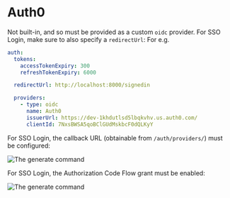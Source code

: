 # Auth0

Not built-in, and so must be provided as a custom `oidc` provider.  For SSO Login, make sure to also specify a `redirectUrl`:
 For e.g.

```yaml
auth:
  tokens:
    accessTokenExpiry: 300
    refreshTokenExpiry: 6000

  redirectUrl: http://localhost:8000/signedin

  providers:
    - type: oidc
      name: Auth0
      issuerUrl: https://dev-1khdutlsd5lbqkvhv.us.auth0.com/
      clientId: 7NxsBWSA5qoBClGUdMskbcF0dQLKyY
```


For SSO Login, the callback URL (obtainable from `/auth/providers/`) must be configured:

![The generate command](/authentication/providers/google/auth0-callback-url.png)

For SSO Login, the Authorization Code Flow grant must be enabled:

![The generate command](/authentication/providers/google/auth0-enable-code-grant.png)
